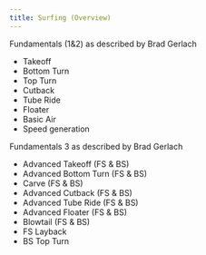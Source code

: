 ```yaml
---
title: Surfing (Overview)
---
```



Fundamentals (1&2) as described by Brad Gerlach

- Takeoff
- Bottom Turn
- Top Turn
- Cutback
- Tube Ride
- Floater
- Basic Air
- Speed generation

Fundamentals 3 as described by Brad Gerlach

- Advanced Takeoff (FS & BS)
- Advanced Bottom Turn (FS & BS)
- Carve (FS & BS)
- Advanced Cutback (FS & BS)
- Advanced Tube Ride (FS & BS)
- Advanced Floater (FS & BS)
- Blowtail (FS & BS)
- FS Layback
- BS Top Turn




